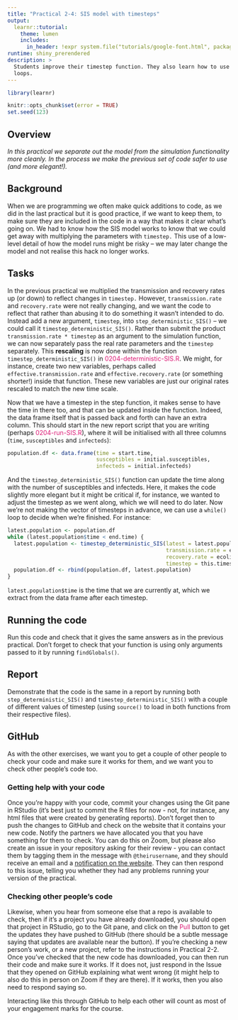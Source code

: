 ```yaml
---
title: "Practical 2-4: SIS model with timesteps"
output: 
  learnr::tutorial:
    theme: lumen
    includes:
      in_header: !expr system.file("tutorials/google-font.html", package = "RPiR")
runtime: shiny_prerendered
description: >
  Students improve their timestep function. They also learn how to use while() 
  loops.
---
```


```r
library(learnr)

knitr::opts_chunk$set(error = TRUE)
set.seed(123)
```

## Overview

*In this practical we separate out the model from the simulation functionality more cleanly. In the process we make the previous set of code safer to use (and more elegant!).*

## Background

When we are programming we often make quick additions to code, as we did in the
last practical but it is good practice, if we want to keep them, to make sure
they are included in the code in a way that makes it clear what's going on. We
had to know how the SIS model works to know that we could get away with 
multiplying the parameters with `timestep.` This use of a low-level detail of
how the model runs might be risky -- we may later change the model and 
not realise this hack no longer works.

## Tasks

In the previous practical we multiplied the transmission and recovery rates up
(or down) to reflect changes in `timestep.` However, `transmission.rate` and
`recovery.rate` were not really changing, and we want the code to reflect that
rather than abusing it to do something it wasn't intended to do. Instead add a
new argument, `timestep`, into `step_deterministic_SIS()` -- we could call it
`timestep_deterministic_SIS()`. Rather than submit the product 
`transmission.rate * timestep` as an argument to the simulation function, we can 
now separately pass the real rate parameters and the `timestep` separately.
This **rescaling** is now done within the function
`timestep_deterministic_SIS()` in
<span style="color: #dd1c77;">0204-deterministic-SIS.R</span>. We might, for
instance, create two new variables, perhaps called `effective.transmission.rate` 
and `effective.recovery.rate` (or something shorter!) inside that function.
These new variables are just our original rates rescaled to match the new time
scale. 

Now that we have a timestep in the step function, it makes sense to have the
time in there too, and that can be updated inside the function. Indeed, the data
frame itself that is passed back and forth can have an extra column. This
should start in the new report script that you are writing (perhaps
<span style="color: #dd1c77;">0204-run-SIS.R</span>), where it will be
initialised with all three columns (`time`, `susceptibles` and `infecteds`):

```r
population.df <- data.frame(time = start.time,
                            susceptibles = initial.susceptibles,
                            infecteds = initial.infecteds)
```

And the `timestep_deterministic_SIS()` function can update the time along with 
the number of susceptibles and infecteds. Here, it makes the code slightly more
elegant but it might be critical if, for instance, we wanted to adjust the 
timestep as we went along, which we will need to do later. Now we're not making 
the vector of timesteps in advance, we can use a `while()` loop to decide when 
we're finished. For instance:

```r
latest.population <- population.df
while (latest.population$time < end.time) {
  latest.population <- timestep_deterministic_SIS(latest = latest.population,
                                                  transmission.rate = ecoli.transmission, 
                                                  recovery.rate = ecoli.recovery, 
                                                  timestep = this.timestep)
  population.df <- rbind(population.df, latest.population) 
}
```

`latest.population$time` is the time that we are currently at, which we extract
from the data frame after each timestep.

## Running the code

Run this code and check that it gives the same answers as in the previous 
practical. Don't forget to check that your function is using only arguments 
passed to it by running `findGlobals()`.

## Report

Demonstrate that the code is the same in a report by running both
`step_deterministic_SIS()` and `timestep_deterministic_SIS()` with a couple of
different values of timestep (using `source()` to load in both functions from 
their respective files).

## GitHub

As with the other exercises, we want you to get a couple of other people to
check your code and make sure it works for them, and we want you to check other
people's code too.

### Getting help with your code

Once you're happy with your code, commit your changes using the Git pane in
RStudio (it's best just to commit the R files for now - not, for instance, any
html files that were created by generating reports). Don't forget then to push
the changes to GitHub and check on the website that it contains your new code.
Notify the partners we have allocated you that you have something for them to
check. You can do this on Zoom, but please also create an issue in your
repository asking for their review - you can contact them by tagging them in
the message with `@theirusername`, and they should receive an email and a
[notification on the website](https://github.com/notifications). They can then
respond to this issue, telling you whether they had any problems running your 
version of the practical.

### Checking other people's code

Likewise, when you hear from someone else that a repo is available to check,
then if it's a project you have already downloaded, you should open that
project in RStudio, go to the Git pane, and click on the 
<span style="color: #dd1c77;">Pull</span> button to
get the updates they have pushed to GitHub (there should be a subtle message
saying that updates are available near the button). If you're checking a new
person's work, or a new project, refer to the instructions in Practical 2-2.
Once you've checked that the new code has downloaded, you can then run their
code and make sure it works. If it does not, just respond in the Issue that they
opened on GitHub explaining what went wrong (it might help to also do
this in person on Zoom if they are there). If it works, then you also need
to respond saying so.

Interacting like this through GitHub to help each other will count as most of
your engagement marks for the course.
